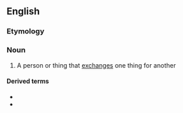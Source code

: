 ==English==

===Etymology===
{{suffix|en|exchange|er}}

===Noun===
{{en-noun}}

# A person or thing that [[exchange]]s one thing for another

====Derived terms====
* {{l|en|heat exchanger}}
* {{l|en|nonexchanger}}